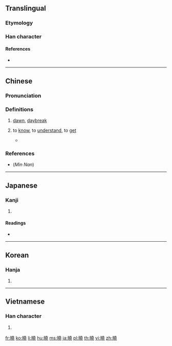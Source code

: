 {{also|晓|暁}}
==Translingual==
{{Han simplified forms|曉|暁|晓}}

===Etymology===
{{Han compound|日|堯|c1=s|c2=p|t1=sun|ls=psc}}

===Han character===
{{Han char|rn=72|rad=日|as=12|sn=16|four=64011|canj=AGGU|ids=⿰日堯}}

====References====
* {{Han ref|kx=0500.170|dkj=14176|dj=0870.120|hdz=21535.010|uh=66C9|ud=26313|bh=BEE5|bd=48869}}

----

==Chinese==
{{zh-forms|s=晓}}

===Pronunciation===
{{zh-pron
|m=xiǎo
|c=hiu2
|h=pfs=hiáu
|mn=hiáu
|mc=y
|oc=y
|ma=
|cat=n,a
}}

===Definitions===
{{zh-hanzi}}

# [[dawn]], [[daybreak]]
#: {{zh-x|破曉|dawn, daybreak; to dawn}}
# to [[know]], to [[understand]], to [[get]]
#: {{zh-x|通曉|to thoroughly understand}}
#* {{quote-book
|year=1903
|author=
|title=粤音指南, Volumes 1-2
|url=https://books.google.com/books?id=HqosAAAAYAAJ&dq=%E2%80%9D%E5%94%94%E6%9B%89%E2%80%9D&pg=PT228#v=onepage&q=%E2%80%9D%E5%94%94%E6%9B%89%E2%80%9D&f=false
|isbn=
|page=
|publisher=聚珍書樓
}}
#*: {{zh-usex|倘{tong2}若 佢 兩 個 打起 啲 土談 嚟{lei4}，我 就 連 一 句{geoi3} 都 唔 曉|If the two added in their dialects, I couldn't '''understand''' even a single word|C}}

===References===
* (''Min Nan'') {{R:nan:tdj|19567}}

----

==Japanese==

===Kanji===
{{ja-kanji|grade=|rs=日12}}

# {{defn|lang=ja|sort=日12}}

====Readings====
* {{ja-readings|goon=[[きょう]] (kyō)|kanon=[[きょう]] (kyō)|kanyoon=[[ぎょう]] (gyō)|kun=[[あかつき]] (akatsuki), [[さとる]] (satoru)}}

----

==Korean==

===Hanja===
{{ko-hanja|hangeul=효|eumhun=|rv=hyo|mr=hyo|y=hyo}}

# {{defn|lang=ko|sort=日12}}

----

==Vietnamese==

===Han character===
{{vi-hantu|[[hẻo]], [[hểu]], [[hiểu]]|rs=日12}}

# {{defn|lang=vi|sort=日12}}

[[fr:曉]]
[[ko:曉]]
[[li:曉]]
[[hu:曉]]
[[ms:曉]]
[[ja:曉]]
[[pl:曉]]
[[th:曉]]
[[vi:曉]]
[[zh:曉]]